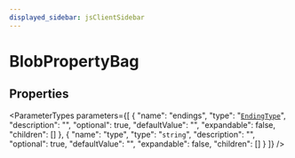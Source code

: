 ```yaml
---
displayed_sidebar: jsClientSidebar
---
```



# BlobPropertyBag

## Properties

<ParameterTypes parameters={[
  {
    "name": "endings",
    "type": "[`EndingType`](../../modules/internal.mdx#endingtype)",
    "description": "",
    "optional": true,
    "defaultValue": "",
    "expandable": false,
    "children": []
  },
  {
    "name": "type",
    "type": "`string`",
    "description": "",
    "optional": true,
    "defaultValue": "",
    "expandable": false,
    "children": []
  }
]} />
